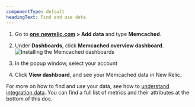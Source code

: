 ```yaml
---
componentType: default
headingText: Find and use data
---
```



1. Go to **[one.newrelic.com](https://one.newrelic.com) > Add data** and type **Memcached**.
2. Under **Dashboards**, click **Memcached overview dashboard**.
    <img
      title="Install the Memcached dashboards"
      alt="Installing the Memcached dashboards"
      src={infrastructureInstallMysqlDashboard}
    />

3. In the popup window, select your account
4. Click **View dashboard**, and see your Memcached data in New Relic.



For more on how to find and use your data, see how to [understand integration data](/docs/infrastructure/integrations/find-use-infrastructure-integration-data). You can find a full list of metrics and their attributes at the bottom of this doc. 


